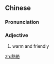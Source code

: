 {{also|热络}}
==Chinese==
{{zh-forms|s=热络}}

===Pronunciation===
{{zh-pron
|m=rèluò
|mn=jia̍t-lo̍k
|cat=a
}}

===Adjective===
{{zh-adj}}
# warm and friendly

[[zh:熱絡]]